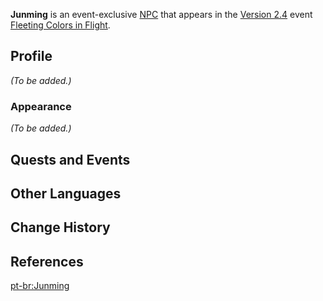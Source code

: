 {{Meta
<!-- Remove this template after adding the missing info -->
|missing_NPC_profile  = yes
}}
{{Character Infobox
|type             = Event NPC
|image            = NPC Junming.png
|name             = Junming
|region           = Liyue
|location         = Liyue
|affiliation      = Treasure Hoarders
|title            = Treasure Hoarder
|voiceEN          = 
|voiceCN          = 
|voiceJP          = 
}}
'''Junming''' is an event-exclusive [[NPC]] that appears in the [[Version 2.4]] event [[Fleeting Colors in Flight]].
<!--
==Location==
<gallery>
NPC Location Junming & Xingxiu.png|Junming's location
NPC Location Junming, Xingxiu, and Xiuyong Context.png|Additional context
</gallery>
-->
==Profile==
<!-- detailed story/lore information goes here -->
''(To be added.)''

===Appearance===
''(To be added.)''

==Quests and Events==
{{Quests and Events}}

==Other Languages==
{{Other Languages
|default_hidden = 1
|en      = Junming
|zhs     = 俊明
|zhs_rm  = Jùnmíng
|zht     = 俊明
|zht_rm  = Jùnmíng
|ja      = 俊明
|ja_rm   = Junmei{{Assumed}}
|ko      = 준명
|es      = Junming
|fr      = Junming
|ru      = Цзюнь Мин
|th      = Junming
|vi      = Junming
|de      = Junming
|id      = Junming
|pt      = Junming
}}

==Change History==
{{Change History|2.4}}

==References==
{{Reflist}}

[[pt-br:Junming]]
